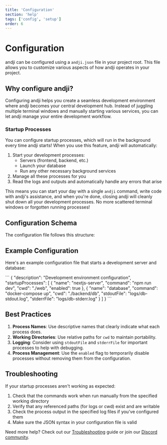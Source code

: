 ```yaml
---
title: 'Configuration'
section: 'help'
tags: ['config', 'setup']
order: 6
---
```


# Configuration

andji can be configured using a `andji.json` file in your project root. This file allows you to customize various aspects of how andji operates in your project.

## Why configure andji?

Configuring andji helps you create a seamless development environment where andji becomes your central development hub. Instead of juggling multiple terminal windows and manually starting various services, you can let andji manage your entire development workflow.

### Startup Processes

You can configure startup processes, which will run in the background every time andji starts! When you use this feature, andji will automatically:

1. Start your development processes:
   - Servers (frontend, backend, etc.)
   - Launch your database
   - Run any other necessary background services
2. Manage all these processes for you
3. Read the logs and outputs and automatically handle any errors that arise

This means you can start your day with a single `andji` command, write code with andji's assistance, and when you're done, closing andji will cleanly shut down all your development processes. No more scattered terminal windows or forgotten running processes!

## Configuration Schema

The configuration file follows this structure:

<SchemaDisplay />

## Example Configuration

Here's an example configuration file that starts a development server and database:

<CodeDemo language="json">
```
{
  "description": "Development environment configuration",
  "startupProcesses": [
    {
      "name": "nextjs-server",
      "command": "npm run dev",
      "cwd": "./web",
      "enabled": true
    },
    {
      "name": "database",
      "command": "docker-compose up",
      "cwd": "./backend/db",
      "stdoutFile": "logs/db-stdout.log",
      "stderrFile": "logs/db-stderr.log"
    }
  ]
}
```
</CodeDemo>

## Best Practices

1. **Process Names**: Use descriptive names that clearly indicate what each process does.
2. **Working Directories**: Use relative paths for `cwd` to maintain portability.
3. **Logging**: Consider using `stdoutFile` and `stderrFile` for important processes to help with debugging.
4. **Process Management**: Use the `enabled` flag to temporarily disable processes without removing them from the configuration.

## Troubleshooting

If your startup processes aren't working as expected:

1. Check that the commands work when run manually from the specified working directory
2. Verify that any referenced paths (for logs or cwd) exist and are writable
3. Check the process output in the specified log files if you've configured them
4. Make sure the JSON syntax in your configuration file is valid

Need more help? Check out our [Troubleshooting](/docs/advanced/troubleshooting) guide or join our [Discord community](https://discord.gg/mcWTGjgTj3).
